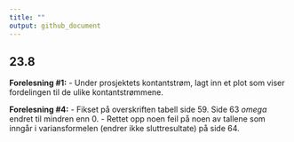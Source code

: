 ```yaml
---
title: ""
output: github_document
---
```


## 23.8 

**Forelesning #1:** 
- Under prosjektets kontantstrøm, lagt inn et plot som viser fordelingen til de ulike kontantstrømmene.

**Forelesning #4:** 
- Fikset på overskriften tabell side 59. Side 63 $omega$ endret til mindren enn 0.
- Rettet opp noen feil på noen av tallene som inngår i variansformelen (endrer ikke sluttresultate) på side 64.

